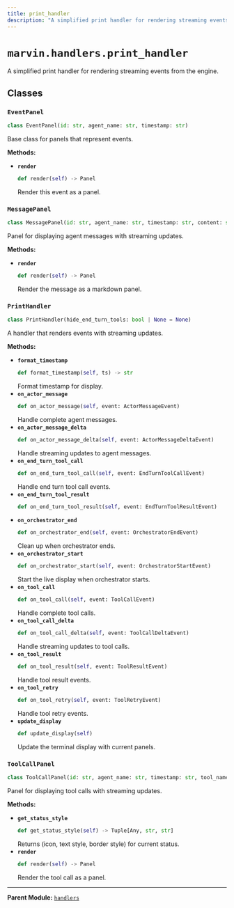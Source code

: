 ```yaml
---
title: print_handler
description: "A simplified print handler for rendering streaming events from the engine."
---
```


# `marvin.handlers.print_handler`
A simplified print handler for rendering streaming events from the engine.

## Classes

### `EventPanel`
```python
class EventPanel(id: str, agent_name: str, timestamp: str)
```
Base class for panels that represent events.

**Methods:**

- **`render`**
  ```python
  def render(self) -> Panel
  ```
  Render this event as a panel.

### `MessagePanel`
```python
class MessagePanel(id: str, agent_name: str, timestamp: str, content: str = '')
```
Panel for displaying agent messages with streaming updates.

**Methods:**

- **`render`**
  ```python
  def render(self) -> Panel
  ```
  Render the message as a markdown panel.

### `PrintHandler`
```python
class PrintHandler(hide_end_turn_tools: bool | None = None)
```
A handler that renders events with streaming updates.

**Methods:**

- **`format_timestamp`**
  ```python
  def format_timestamp(self, ts) -> str
  ```
  Format timestamp for display.
- **`on_actor_message`**
  ```python
  def on_actor_message(self, event: ActorMessageEvent)
  ```
  Handle complete agent messages.
- **`on_actor_message_delta`**
  ```python
  def on_actor_message_delta(self, event: ActorMessageDeltaEvent)
  ```
  Handle streaming updates to agent messages.
- **`on_end_turn_tool_call`**
  ```python
  def on_end_turn_tool_call(self, event: EndTurnToolCallEvent)
  ```
  Handle end turn tool call events.
- **`on_end_turn_tool_result`**
  ```python
  def on_end_turn_tool_result(self, event: EndTurnToolResultEvent)
  ```
- **`on_orchestrator_end`**
  ```python
  def on_orchestrator_end(self, event: OrchestratorEndEvent)
  ```
  Clean up when orchestrator ends.
- **`on_orchestrator_start`**
  ```python
  def on_orchestrator_start(self, event: OrchestratorStartEvent)
  ```
  Start the live display when orchestrator starts.
- **`on_tool_call`**
  ```python
  def on_tool_call(self, event: ToolCallEvent)
  ```
  Handle complete tool calls.
- **`on_tool_call_delta`**
  ```python
  def on_tool_call_delta(self, event: ToolCallDeltaEvent)
  ```
  Handle streaming updates to tool calls.
- **`on_tool_result`**
  ```python
  def on_tool_result(self, event: ToolResultEvent)
  ```
  Handle tool result events.
- **`on_tool_retry`**
  ```python
  def on_tool_retry(self, event: ToolRetryEvent)
  ```
  Handle tool retry events.
- **`update_display`**
  ```python
  def update_display(self)
  ```
  Update the terminal display with current panels.

### `ToolCallPanel`
```python
class ToolCallPanel(id: str, agent_name: str, timestamp: str, tool_name: str = '', args: Dict[str, Any] = dict(), is_complete: bool = False, result: str = '', is_error: bool = False, is_end_turn_tool: bool = False, tool: EndTurn | Callable[..., Any] | None = None)
```
Panel for displaying tool calls with streaming updates.

**Methods:**

- **`get_status_style`**
  ```python
  def get_status_style(self) -> Tuple[Any, str, str]
  ```
  Returns (icon, text style, border style) for current status.
- **`render`**
  ```python
  def render(self) -> Panel
  ```
  Render the tool call as a panel.

---

**Parent Module:** [`handlers`](marvin-handlers)
